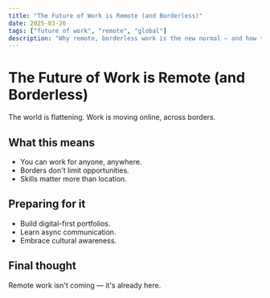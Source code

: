 ```yaml
---
title: "The Future of Work is Remote (and Borderless)"
date: 2025-03-26
tags: ["future of work", "remote", "global"]
description: "Why remote, borderless work is the new normal — and how to prepare for it."
---
```


# The Future of Work is Remote (and Borderless)

The world is flattening. Work is moving online, across borders.

## What this means
- You can work for anyone, anywhere.  
- Borders don't limit opportunities.  
- Skills matter more than location.  

## Preparing for it
- Build digital-first portfolios.  
- Learn async communication.  
- Embrace cultural awareness.  

## Final thought
Remote work isn't coming — it's already here.
